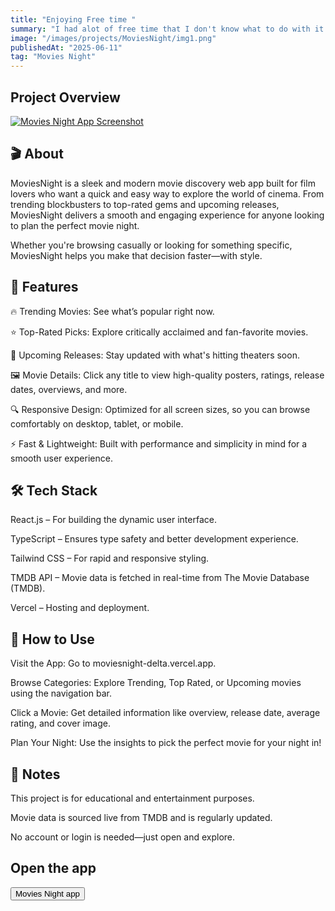 ```yaml
---
title: "Enjoying Free time "
summary: "I had alot of free time that I don't know what to do with it so I created this app to suggest trending movies and their popularity"
image: "/images/projects/MoviesNight/img1.png"
publishedAt: "2025-06-11"
tag: "Movies Night"
---
```


## Project Overview

<a href="/images/projects/MoviesNight/img1" target="_blank" rel="noopener">
  <img className="TodoList-app-image" src="/images/projects/MoviesNight/img1.png" alt="Movies Night App Screenshot" />
</a>


## 🎬 About 
MoviesNight is a sleek and modern movie discovery web app built for film lovers who want a quick and easy way to explore the world of cinema. From trending blockbusters to top-rated gems and upcoming releases, MoviesNight delivers a smooth and engaging experience for anyone looking to plan the perfect movie night.

Whether you're browsing casually or looking for something specific, MoviesNight helps you make that decision faster—with style.

## 🚀 Features

🔥 Trending Movies: See what’s popular right now.

⭐ Top-Rated Picks: Explore critically acclaimed and fan-favorite movies.

🎉 Upcoming Releases: Stay updated with what's hitting theaters soon.

🖼️ Movie Details: Click any title to view high-quality posters, ratings, release dates, overviews, and more.

🔍 Responsive Design: Optimized for all screen sizes, so you can browse comfortably on desktop, tablet, or mobile.

⚡ Fast & Lightweight: Built with performance and simplicity in mind for a smooth user experience.

## 🛠️ Tech Stack
React.js – For building the dynamic user interface.

TypeScript – Ensures type safety and better development experience.

Tailwind CSS – For rapid and responsive styling.

TMDB API – Movie data is fetched in real-time from The Movie Database (TMDB).

Vercel – Hosting and deployment.

## 🧭 How to Use
Visit the App: Go to moviesnight-delta.vercel.app.

Browse Categories: Explore Trending, Top Rated, or Upcoming movies using the navigation bar.

Click a Movie: Get detailed information like overview, release date, average rating, and cover image.

Plan Your Night: Use the insights to pick the perfect movie for your night in!

## 📌 Notes
This project is for educational and entertainment purposes.

Movie data is sourced live from TMDB and is regularly updated.

No account or login is needed—just open and explore.

## Open the app

<a href="https://moviesnight-delta.vercel.app/" target="_blank" rel="noopener">
  <button className="todo-btn">Movies Night app</button>
</a>
